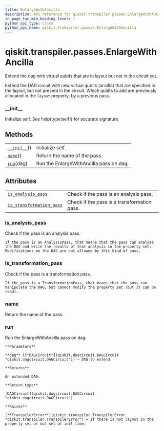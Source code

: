 ```yaml
---
title: EnlargeWithAncilla
description: API reference for qiskit.transpiler.passes.EnlargeWithAncilla
in_page_toc_min_heading_level: 1
python_api_type: class
python_api_name: qiskit.transpiler.passes.EnlargeWithAncilla
---
```


<span id="qiskit-transpiler-passes-enlargewithancilla" />

# qiskit.transpiler.passes.EnlargeWithAncilla

<Class id="qiskit.transpiler.passes.EnlargeWithAncilla" isDedicatedPage={true} github="https://github.com/qiskit/qiskit/tree/stable/0.17/qiskit/transpiler/passes/layout/enlarge_with_ancilla.py" signature="EnlargeWithAncilla(*args, **kwargs)" modifiers="class">
  Extend the dag with virtual qubits that are in layout but not in the circuit yet.

  Extend the DAG circuit with new virtual qubits (ancilla) that are specified in the layout, but not present in the circuit. Which qubits to add are previously allocated in the `layout` property, by a previous pass.

  ### \_\_init\_\_

  <Function id="qiskit.transpiler.passes.EnlargeWithAncilla.__init__" signature="__init__()">
    Initialize self. See help(type(self)) for accurate signature.
  </Function>

  ## Methods

  |                                                                                                                              |                                         |
  | ---------------------------------------------------------------------------------------------------------------------------- | --------------------------------------- |
  | [`__init__`](#qiskit.transpiler.passes.EnlargeWithAncilla.__init__ "qiskit.transpiler.passes.EnlargeWithAncilla.__init__")() | Initialize self.                        |
  | [`name`](#qiskit.transpiler.passes.EnlargeWithAncilla.name "qiskit.transpiler.passes.EnlargeWithAncilla.name")()             | Return the name of the pass.            |
  | [`run`](#qiskit.transpiler.passes.EnlargeWithAncilla.run "qiskit.transpiler.passes.EnlargeWithAncilla.run")(dag)             | Run the EnlargeWithAncilla pass on dag. |

  ## Attributes

  |                                                                                                                                                                      |                                             |
  | -------------------------------------------------------------------------------------------------------------------------------------------------------------------- | ------------------------------------------- |
  | [`is_analysis_pass`](#qiskit.transpiler.passes.EnlargeWithAncilla.is_analysis_pass "qiskit.transpiler.passes.EnlargeWithAncilla.is_analysis_pass")                   | Check if the pass is an analysis pass.      |
  | [`is_transformation_pass`](#qiskit.transpiler.passes.EnlargeWithAncilla.is_transformation_pass "qiskit.transpiler.passes.EnlargeWithAncilla.is_transformation_pass") | Check if the pass is a transformation pass. |

  ### is\_analysis\_pass

  <Attribute id="qiskit.transpiler.passes.EnlargeWithAncilla.is_analysis_pass">
    Check if the pass is an analysis pass.

    If the pass is an AnalysisPass, that means that the pass can analyze the DAG and write the results of that analysis in the property set. Modifications on the DAG are not allowed by this kind of pass.
  </Attribute>

  ### is\_transformation\_pass

  <Attribute id="qiskit.transpiler.passes.EnlargeWithAncilla.is_transformation_pass">
    Check if the pass is a transformation pass.

    If the pass is a TransformationPass, that means that the pass can manipulate the DAG, but cannot modify the property set (but it can be read).
  </Attribute>

  ### name

  <Function id="qiskit.transpiler.passes.EnlargeWithAncilla.name" signature="name()">
    Return the name of the pass.
  </Function>

  ### run

  <Function id="qiskit.transpiler.passes.EnlargeWithAncilla.run" signature="run(dag)">
    Run the EnlargeWithAncilla pass on dag.

    **Parameters**

    **dag** ([*DAGCircuit*](qiskit.dagcircuit.DAGCircuit "qiskit.dagcircuit.DAGCircuit")) – DAG to extend.

    **Returns**

    An extended DAG.

    **Return type**

    [DAGCircuit](qiskit.dagcircuit.DAGCircuit "qiskit.dagcircuit.DAGCircuit")

    **Raises**

    [**TranspilerError**](qiskit.transpiler.TranspilerError "qiskit.transpiler.TranspilerError") – If there is not layout in the property set or not set at init time.
  </Function>
</Class>

